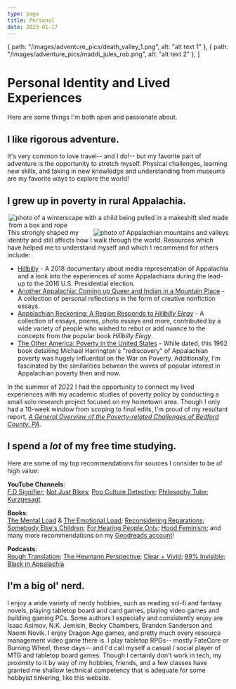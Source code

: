 ```yaml
---
type: page
title: Personal 
date: 2023-01-17
---
```



  {
    path: "/images/adventure_pics/death_valley_1.png",
    alt: "alt text 1"
  },
  {
    path: "/images/adventure_pics/maddi_jules_rob.png",
    alt: "alt text 2"
  },
]

# Personal Identity and Lived Experiences

Here are some things I'm both open and passionate about.

## I like rigorous adventure.

It's very common to love travel-- and I do!-- but my favorite part of adventure is the opportunity to stretch myself.
Physical challenges, learning new skills, and taking in new knowledge and understanding from museums are my favorite ways to explore the world!

<MyCarousel images={images} />

## I grew up in poverty in rural Appalachia.
<Image
  src="/images/maddibox.png"
  alt="photo of a winterscape with a child being pulled in a makeshift sled made from a box and rope"
  width={500} height={300}
  align="right"
  class="margin-left-sm"
/>
<Image
  src="/images/appalachia_pics/roundknob.jpg"
  alt="photo of Appalachian mountains and valleys"
  width={500} height={320}
  align="right"
  class="margin-left-sm"
/>
This strongly shaped my identity and still affects how I walk through the world. Resources which have
helped me to understand myself and which I recommend for others include:
- [Hillbilly](https://www.rogerebert.com/reviews/hillbilly-2018) \- A 2018 documentary about media representation of Appalachia and a look into the
experiences of some Appalachians during the lead-up to the 2016 U.S. Presidential election.
- [Another Appalachia: Coming up Queer and Indian in a Mountain Place](https://wvupressonline.com/another-appalachia) \- A collection of personal
reflections in the form of creative nonfiction essays.
- [Appalachian Reckoning: A Region Responds to _Hillbilly Elegy_](https://wvupressonline.com/node/774) \- A collection of essays, poems, photo
essays and more, contributed by a wide variety of people who wished to rebut or add nuance to the concepts from the popular book _Hillbilly Elegy_. 
- [The Other America: Poverty in the United States](https://www.goodreads.com/en/book/show/60720.The_Other_America) \- While dated, this 1962 book detailing Michael Harrington's "rediscovery" of Appalachian
poverty was hugely influential on the War on Poverty. Additionally, I'm fascinated by the similarities between the waves of
popular interest in Appalachian poverty then and now.

In the summer of 2022 I had the opportunity to connect my lived experiences with my academic studies of poverty policy by conducting a small solo
research project focused on my hometown area. Though I only had a 10-week window from scoping to final edits, I'm proud of my resultant report,
[_A General Overview of the Poverty-related Challenges of Bedford County, PA_](/files/bedford_report.pdf).

## I spend a _lot_ of my free time studying.

Here are some of my top recommendations for sources I consider to be of high value:

**YouTube Channels**:<br/>
[F.D Signifier](https://www.youtube.com/@FDSignifire);
[Not Just Bikes](https://www.youtube.com/@NotJustBikes);
[Pop Culture Detective](https://www.youtube.com/results?search_query=pop+culture+detective);
[Philosophy Tube](https://www.youtube.com/@PhilosophyTube);
[Kurzgesagt](https://www.youtube.com/@kurzgesagt)

**Books**:<br/>
[The Mental Load](https://www.goodreads.com/en/book/show/39196352) & [The Emotional Load](https://www.goodreads.com/book/show/43818934-the-emotional-load);
[Reconsidering Reparations](https://www.goodreads.com/book/show/58733928-reconsidering-reparations);
[Somebody Else's Children](https://www.goodreads.com/book/show/169967.Somebody_Else_s_Children);
[For Hearing People Only](https://www.goodreads.com/book/show/694750.For_Hearing_People_Only);
[Hood Feminism](https://www.goodreads.com/book/show/36687229-hood-feminism);
and many more recommendations on my [Goodreads account](https://www.goodreads.com/user/show/7408293-maddi)!

**Podcasts**:<br/>
[Rough Translation](https://www.npr.org/podcasts/510324/rough-translation);
[The Heumann Perspective](https://judithheumann.com/heumann-perspective/);
[Clear + Vivid](https://podcasts.apple.com/us/podcast/clear-vivid-with-alan-alda/id1400082430);
[99% Invisible](https://99percentinvisible.org/);
[Black in Appalachia](https://www.blackinappalachia.org/podcast)

## I'm a big ol' nerd.

I enjoy a wide variety of nerdy hobbies, such as reading sci-fi and fantasy novels, playing tabletop board and card games, playing video games and building gaming PCs.
Some authors I especially and consistently enjoy are Isaac Asimov, N.K. Jemisin, Becky Chambers, Brandon Sanderson and Naomi Novik. I enjoy Dragon Age games, and pretty much every resource management video game there is.
I play tabletop RPGs-- mostly FateCore or Burning Wheel, these days-- and I'd call myself a casual / social player of MTG and tabletop board games. 
Though I certainly don't work in tech, my proximity to it by way of my hobbies, friends, and a few classes have granted me shallow technical competency that is adequate for some hobbyist tinkering, like this website.
